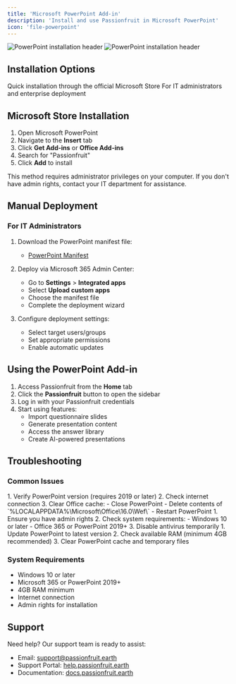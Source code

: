 ```yaml
---
title: 'Microsoft PowerPoint Add-in'
description: 'Install and use Passionfruit in Microsoft PowerPoint'
icon: 'file-powerpoint'
---
```


<img
  className="block dark:hidden"
  src="/images/powerpoint-light.png"
  alt="PowerPoint installation header"
/>
<img
  className="hidden dark:block"
  src="/images/powerpoint-dark.png"
  alt="PowerPoint installation header"
/>

## Installation Options

<CardGroup cols={2}>
  <Card title="Microsoft Store" icon="store" href="#microsoft-store">
    Quick installation through the official Microsoft Store
  </Card>
  <Card title="Manual Deployment" icon="gear" href="#manual-deployment">
    For IT administrators and enterprise deployment
  </Card>
</CardGroup>

## Microsoft Store Installation

1. Open Microsoft PowerPoint
2. Navigate to the **Insert** tab
3. Click **Get Add-ins** or **Office Add-ins**
4. Search for "Passionfruit"
5. Click **Add** to install

<Note>
  This method requires administrator privileges on your computer. If you don't have admin rights, contact your IT department for assistance.
</Note>

## Manual Deployment

### For IT Administrators

1. Download the PowerPoint manifest file:
   - [PowerPoint Manifest](https://static.passionfruit.earth/manifests/powerpoint-manifest.xml)

2. Deploy via Microsoft 365 Admin Center:
   - Go to **Settings** > **Integrated apps**
   - Select **Upload custom apps**
   - Choose the manifest file
   - Complete the deployment wizard

3. Configure deployment settings:
   - Select target users/groups
   - Set appropriate permissions
   - Enable automatic updates

## Using the PowerPoint Add-in

1. Access Passionfruit from the **Home** tab
2. Click the **Passionfruit** button to open the sidebar
3. Log in with your Passionfruit credentials
4. Start using features:
   - Import questionnaire slides
   - Generate presentation content
   - Access the answer library
   - Create AI-powered presentations

## Troubleshooting

### Common Issues

<AccordionGroup>
  <Accordion title="Add-in Not Loading">
    1. Verify PowerPoint version (requires 2019 or later)
    2. Check internet connection
    3. Clear Office cache:
       - Close PowerPoint
       - Delete contents of `%LOCALAPPDATA%\Microsoft\Office\16.0\Wef\`
       - Restart PowerPoint
  </Accordion>
  
  <Accordion title="Installation Failed">
    1. Ensure you have admin rights
    2. Check system requirements:
       - Windows 10 or later
       - Office 365 or PowerPoint 2019+
    3. Disable antivirus temporarily
  </Accordion>
  
  <Accordion title="Performance Issues">
    1. Update PowerPoint to latest version
    2. Check available RAM (minimum 4GB recommended)
    3. Clear PowerPoint cache and temporary files
  </Accordion>
</AccordionGroup>

### System Requirements

- Windows 10 or later
- Microsoft 365 or PowerPoint 2019+
- 4GB RAM minimum
- Internet connection
- Admin rights for installation

## Support

Need help? Our support team is ready to assist:

- Email: [support@passionfruit.earth](mailto:support@passionfruit.earth)
- Support Portal: [help.passionfruit.earth](https://help.passionfruit.earth)
- Documentation: [docs.passionfruit.earth](https://docs.passionfruit.earth) 